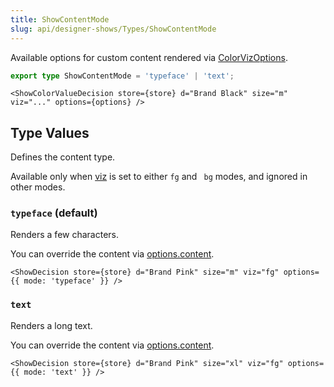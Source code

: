 ```yaml
---
title: ShowContentMode
slug: api/designer-shows/Types/ShowContentMode
---
```





Available options for custom content rendered via
[ColorVizOptions](/api/designer-shows/Types/ColorVizOptions).

```ts
export type ShowContentMode = 'typeface' | 'text';
```

```mdx
<ShowColorValueDecision store={store} d="Brand Black" size="m" viz="..." options={options} />
```

## Type Values

Defines the content type.

Available only when [viz](/api/designer-shows/Types/ColorVizName) is set to either
`fg` and ` bg` modes, and ignored in other modes.

### `typeface` (default)

Renders a few characters.

You can override the content via
[options.content](/api/designer-shows/Types/ColorVizOptions#-content).

```mdx
<ShowDecision store={store} d="Brand Pink" size="m" viz="fg" options={{ mode: 'typeface' }} />
```

<FlexStack vpad>
    <ShowDecision store={store} d="Brand Pink" size="m" viz="fg" options={{ mode: 'typeface' }} />
</FlexStack>

### `text`

Renders a long text.

You can override the content via
[options.content](/api/designer-shows/Types/ColorVizOptions#-content).

```mdx
<ShowDecision store={store} d="Brand Pink" size="xl" viz="fg" options={{ mode: 'text' }} />
```

<CardGrid>
    <ShowDecision store={store} d="Brand Pink" size="xl" viz="fg" options={{ mode: 'text' }} />
</CardGrid>
